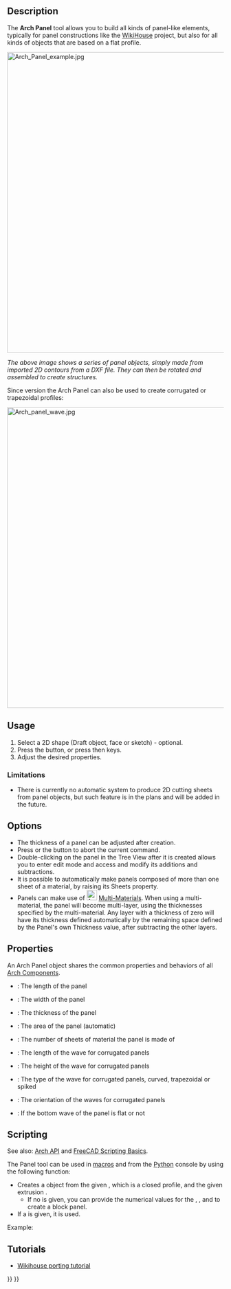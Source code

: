 <languages/>
<translate>

<!--T:25-->
{{Docnav
|[[Arch_IfcSpreadsheet|IfcSpreadsheet]]
|[[Arch_Panel_Cut|Panel Cut]]
|[[BIM_Workbench|BIM]]
|IconL=Arch_IfcSpreadsheet.svg
|IconR=Arch_Panel_Cut.svg
|IconC=Workbench_BIM.svg
}}

<!--T:4-->
{{GuiCommand
|Name=Arch Panel
|MenuLocation=3D/BIM → Panel<br>Utils → Panel tools → Panel
|Workbenches=[[BIM_Workbench|BIM]]
|Shortcut={{KEY|P}} {{KEY|A}}
|Version=0.15
|SeeAlso=[[Arch_Panel_Cut|Arch Panel Cut]], [[Arch_Panel_Sheet|Arch Panel Sheet]]
}}

==Description== <!--T:5-->

<!--T:6-->
The '''Arch Panel''' tool allows you to build all kinds of panel-like elements, typically for panel constructions like the [https://www.wikihouse.cc/ WikiHouse] project, but also for all kinds of objects that are based on a flat profile.

</translate>
[[Image:Arch Panel example.jpg|700px]] 
<translate>

<!--T:7-->
''The above image shows a series of panel objects, simply made from imported 2D contours from a DXF file. They can then be rotated and assembled to create structures.''

<!--T:19-->
Since version {{VersionPlus|0.17}} the Arch Panel can also be used to create corrugated or trapezoidal profiles:

</translate>
[[Image:Arch panel wave.jpg|700px]] 
<translate>

==Usage== <!--T:8-->

<!--T:9-->
# Select a 2D shape (Draft object, face or sketch) - optional.
# Press the {{Button|[[Image:Arch Panel.svg|16px]] [[Arch_Panel|Panel]]}} button, or press {{KEY|P}} then {{KEY|A}} keys.
# Adjust the desired properties.

=== Limitations === <!--T:17-->

<!--T:18-->
* There is currently no automatic system to produce 2D cutting sheets from panel objects, but such feature is in the plans and will be added in the future.

==Options== <!--T:10-->

<!--T:11-->
* The thickness of a panel can be adjusted after creation.
* Press {{KEY|Esc}} or the {{Button|Cancel}} button to abort the current command.
* Double-clicking on the panel in the Tree View after it is created allows you to enter edit mode and access and modify its additions and subtractions.
* It is possible to automatically make panels composed of more than one sheet of a material, by raising its Sheets property.
* Panels can make use of [[Image:Arch_MultiMaterial.svg|24px]] [[Arch_MultiMaterial|Multi-Materials]]. When using a multi-material, the panel will become multi-layer, using the thicknesses specified by the multi-material. Any layer with a thickness of zero will have its thickness defined automatically by the remaining space defined by the Panel's own Thickness value, after subtracting the other layers.

==Properties== <!--T:12-->

<!--T:30-->
An Arch Panel object shares the common properties and behaviors of all [[Arch_Component|Arch Components]].

<!--T:13-->
* {{PropertyData|Length}}: The length of the panel
* {{PropertyData|Width}}: The width of the panel
* {{PropertyData|Thickness}}: The thickness of the panel
* {{PropertyData|Area}}: The area of the panel (automatic)
* {{PropertyData|Sheets}}: The number of sheets of material the panel is made of
* {{PropertyData|Wave Length}}: The length of the wave for corrugated panels
* {{PropertyData|Wave Height}}: The height of the wave for corrugated panels
* {{PropertyData|Wave Type}}: The type of the wave for corrugated panels, curved, trapezoidal or spiked
* {{PropertyData|Wave Direction}}: The orientation of the waves for corrugated panels
* {{PropertyData|Bottom Wave}}: If the bottom wave of the panel is flat or not

==Scripting== <!--T:28-->

<!--T:14-->
See also: [[Arch_API|Arch API]] and [[FreeCAD_Scripting_Basics|FreeCAD Scripting Basics]].

<!--T:15-->
The Panel tool can be used in [[Macros|macros]] and from the [[Python|Python]] console by using the following function:

</translate>
{{Code|code=
Panel = makePanel(baseobj=None, length=0, width=0, thickness=0, placement=None, name="Panel")
}}
<translate>

<!--T:23-->
* Creates a {{incode|Panel}} object from the given {{incode|baseobj}}, which is a closed profile, and the given extrusion {{incode|thickness}}.
** If no {{incode|baseobj}} is given, you can provide the numerical values for the {{incode|length}}, {{incode|width}}, and {{incode|thickness}} to create a block panel.
* If a {{incode|placement}} is given, it is used.

<!--T:16-->
Example:

</translate>
{{Code|code=
import FreeCAD, Draft, Arch

Rect = Draft.makeRectangle(1000, 400)
Panel = Arch.makePanel(Rect, thickness=36)
}}
<translate>

== Tutorials == <!--T:20-->

<!--T:21-->
* [[Wikihouse_porting_tutorial|Wikihouse porting tutorial]]


<!--T:24-->
{{Docnav
|[[Arch_IfcSpreadsheet|IfcSpreadsheet]]
|[[Arch_Panel_Cut|Panel Cut]]
|[[BIM_Workbench|BIM]]
|IconL=Arch_IfcSpreadsheet.svg
|IconR=Arch_Panel_Cut.svg
|IconC=Workbench_BIM.svg
}}

</translate>
{{BIM_Tools_navi{{#translation:}}}}
{{Userdocnavi{{#translation:}}}}